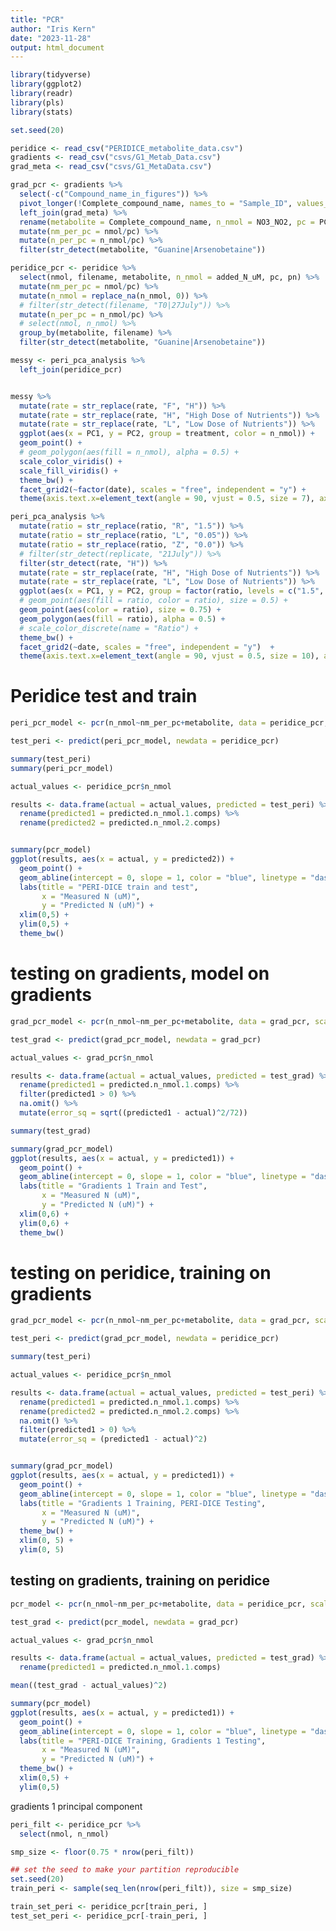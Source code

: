 ```yaml
---
title: "PCR"
author: "Iris Kern"
date: "2023-11-28"
output: html_document
---
```


```r
library(tidyverse)
library(ggplot2)
library(readr)
library(pls)
library(stats)

set.seed(20)
```

```r
peridice <- read_csv("PERIDICE_metabolite_data.csv")
gradients <- read_csv("csvs/G1_Metab_Data.csv")
grad_meta <- read_csv("csvs/G1_MetaData.csv")

grad_pcr <- gradients %>% 
  select(-c("Compound_name_in_figures")) %>% 
  pivot_longer(!Complete_compound_name, names_to = "Sample_ID", values_to = "nmol") %>% 
  left_join(grad_meta) %>% 
  rename(metabolite = Complete_compound_name, n_nmol = NO3_NO2, pc = PC_nM, pn = PN_nM) %>% 
  mutate(nm_per_pc = nmol/pc) %>% 
  mutate(n_per_pc = n_nmol/pc) %>%
  filter(str_detect(metabolite, "Guanine|Arsenobetaine"))

peridice_pcr <- peridice %>% 
  select(nmol, filename, metabolite, n_nmol = added_N_uM, pc, pn) %>% 
  mutate(nm_per_pc = nmol/pc) %>% 
  mutate(n_nmol = replace_na(n_nmol, 0)) %>%
  # filter(str_detect(filename, "T0|27July")) %>% 
  mutate(n_per_pc = n_nmol/pc) %>% 
  # select(nmol, n_nmol) %>% 
  group_by(metabolite, filename) %>%
  filter(str_detect(metabolite, "Guanine|Arsenobetaine"))

messy <- peri_pca_analysis %>% 
  left_join(peridice_pcr)


messy %>%  
  mutate(rate = str_replace(rate, "F", "H")) %>% 
  mutate(rate = str_replace(rate, "H", "High Dose of Nutrients")) %>% 
  mutate(rate = str_replace(rate, "L", "Low Dose of Nutrients")) %>% 
  ggplot(aes(x = PC1, y = PC2, group = treatment, color = n_nmol)) + 
  geom_point() + 
  # geom_polygon(aes(fill = n_nmol), alpha = 0.5) + 
  scale_color_viridis() + 
  scale_fill_viridis() + 
  theme_bw() + 
  facet_grid2(~factor(date), scales = "free", independent = "y") + 
  theme(axis.text.x=element_text(angle = 90, vjust = 0.5, size = 7), axis.text.y = element_text(size = 7))

peri_pca_analysis %>% 
  mutate(ratio = str_replace(ratio, "R", "1.5")) %>% 
  mutate(ratio = str_replace(ratio, "L", "0.05")) %>%
  mutate(ratio = str_replace(ratio, "Z", "0.0")) %>%
  # filter(str_detect(replicate, "21July")) %>% 
  filter(str_detect(rate, "H")) %>% 
  mutate(rate = str_replace(rate, "H", "High Dose of Nutrients")) %>% 
  mutate(rate = str_replace(rate, "L", "Low Dose of Nutrients")) %>% 
  ggplot(aes(x = PC1, y = PC2, group = factor(ratio, levels = c("1.5", "0.05", "0.0")))) + 
  # geom_point(aes(fill = ratio, color = ratio), size = 0.5) + 
  geom_point(aes(color = ratio), size = 0.75) + 
  geom_polygon(aes(fill = ratio), alpha = 0.5) + 
  # scale_color_discrete(name = "Ratio") + 
  theme_bw() + 
  facet_grid2(~date, scales = "free", independent = "y")  + 
  theme(axis.text.x=element_text(angle = 90, vjust = 0.5, size = 10), axis.text.y = element_text(size = 10))
```

# Peridice test and train
```r
peri_pcr_model <- pcr(n_nmol~nm_per_pc+metabolite, data = peridice_pcr, scale = TRUE, validation = "LOO")

test_peri <- predict(peri_pcr_model, newdata = peridice_pcr)

summary(test_peri)
summary(peri_pcr_model)

actual_values <- peridice_pcr$n_nmol

results <- data.frame(actual = actual_values, predicted = test_peri) %>% 
  rename(predicted1 = predicted.n_nmol.1.comps) %>% 
  rename(predicted2 = predicted.n_nmol.2.comps) 


summary(pcr_model)
ggplot(results, aes(x = actual, y = predicted2)) +
  geom_point() +
  geom_abline(intercept = 0, slope = 1, color = "blue", linetype = "dashed") +
  labs(title = "PERI-DICE train and test",
       x = "Measured N (uM)",
       y = "Predicted N (uM)") +
  xlim(0,5) + 
  ylim(0,5) + 
  theme_bw()
```


# testing on gradients, model on gradients
```r
grad_pcr_model <- pcr(n_nmol~nm_per_pc+metabolite, data = grad_pcr, scale = TRUE, validation = "LOO")

test_grad <- predict(grad_pcr_model, newdata = grad_pcr)

actual_values <- grad_pcr$n_nmol

results <- data.frame(actual = actual_values, predicted = test_grad) %>% 
  rename(predicted1 = predicted.n_nmol.1.comps) %>% 
  filter(predicted1 > 0) %>% 
  na.omit() %>% 
  mutate(error_sq = sqrt((predicted1 - actual)^2/72))

summary(test_grad)

summary(grad_pcr_model)
ggplot(results, aes(x = actual, y = predicted1)) +
  geom_point() +
  geom_abline(intercept = 0, slope = 1, color = "blue", linetype = "dashed") +
  labs(title = "Gradients 1 Train and Test",
       x = "Measured N (uM)",
       y = "Predicted N (uM)") +
  xlim(0,6) + 
  ylim(0,6) + 
  theme_bw()
```


# testing on peridice, training on gradients
```r
grad_pcr_model <- pcr(n_nmol~nm_per_pc+metabolite, data = grad_pcr, scale = TRUE, validation = "LOO")

test_peri <- predict(grad_pcr_model, newdata = peridice_pcr)

summary(test_peri)

actual_values <- peridice_pcr$n_nmol

results <- data.frame(actual = actual_values, predicted = test_peri) %>% 
  rename(predicted1 = predicted.n_nmol.1.comps) %>% 
  rename(predicted2 = predicted.n_nmol.2.comps) %>% 
  na.omit() %>% 
  filter(predicted1 > 0) %>% 
  mutate(error_sq = (predicted1 - actual)^2)


summary(grad_pcr_model)
ggplot(results, aes(x = actual, y = predicted1)) +
  geom_point() +
  geom_abline(intercept = 0, slope = 1, color = "blue", linetype = "dashed") +
  labs(title = "Gradients 1 Training, PERI-DICE Testing",
       x = "Measured N (uM)",
       y = "Predicted N (uM)") +
  theme_bw() + 
  xlim(0, 5) + 
  ylim(0, 5)
```


## testing on gradients, training on peridice
```r
pcr_model <- pcr(n_nmol~nm_per_pc+metabolite, data = peridice_pcr, scale = TRUE, validation = "LOO")

test_grad <- predict(pcr_model, newdata = grad_pcr)

actual_values <- grad_pcr$n_nmol

results <- data.frame(actual = actual_values, predicted = test_grad) %>% 
  rename(predicted1 = predicted.n_nmol.1.comps)

mean((test_grad - actual_values)^2)

summary(pcr_model)
ggplot(results, aes(x = actual, y = predicted1)) +
  geom_point() +
  geom_abline(intercept = 0, slope = 1, color = "blue", linetype = "dashed") +
  labs(title = "PERI-DICE Training, Gradients 1 Testing",
       x = "Measured N (uM)",
       y = "Predicted N (uM)") +
  theme_bw() + 
  xlim(0,5) + 
  ylim(0,5)
```

gradients 1 principal component 




```r
peri_filt <- peridice_pcr %>% 
  select(nmol, n_nmol)

smp_size <- floor(0.75 * nrow(peri_filt))

## set the seed to make your partition reproducible
set.seed(20)
train_peri <- sample(seq_len(nrow(peri_filt)), size = smp_size)

train_set_peri <- peridice_pcr[train_peri, ]
test_set_peri <- peridice_pcr[-train_peri, ]


```

